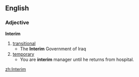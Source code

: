 ==English==
===Adjective===
'''Interim'''
# [[transitional]]
#* The '''Interim''' Government of Iraq
# [[temporary]]
#* You are '''interim''' manager until he returns from hospital.

[[zh:Interim]]